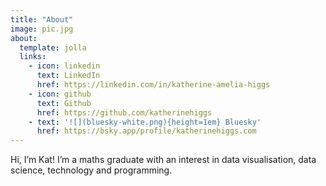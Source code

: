 ```yaml
---
title: "About"
image: pic.jpg
about:
  template: jolla
  links:
    - icon: linkedin
      text: LinkedIn
      href: https://linkedin.com/in/katherine-amelia-higgs
    - icon: github
      text: Github
      href: https://github.com/katherinehiggs
    - text: '![](bluesky-white.png){height=1em} Bluesky'
      href: https://bsky.app/profile/katherinehiggs.com
---
```


Hi, I’m Kat! I’m a maths graduate with an interest in data visualisation, data science, technology and programming.
